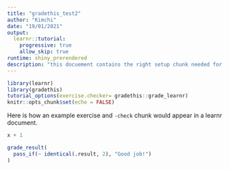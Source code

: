 ```yaml
---
title: "gradethis_test2"
author: "Kimchi"
date: "19/01/2021"
output: 
  learnr::tutorial:
    progressive: true
    allow_skip: true
runtime: shiny_prerendered
description: "this docuement contains the right setup chunk needed for gradethis to work."
---
```



```r
library(learnr)
library(gradethis)
tutorial_options(exercise.checker= gradethis::grade_learnr)
knitr::opts_chunk$set(echo = FALSE)
```

Here is how an example exercise and `-check` chunk would appear in a learnr document.

```r
x + 1
```

```r
grade_result(
  pass_if(~ identical(.result, 2), "Good job!")
)
```
